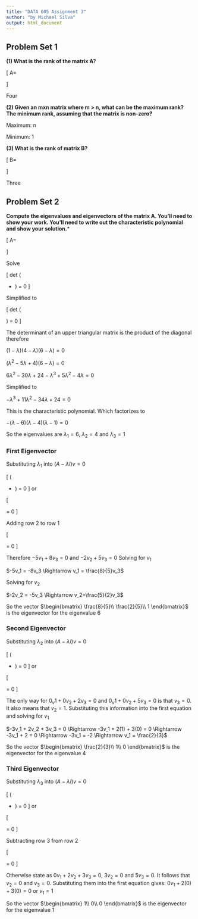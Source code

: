 ```yaml
---
title: "DATA 605 Assignment 3"
author: "by Michael Silva"
output: html_document
---
```


## Problem Set 1

**(1) What is the rank of the matrix A?**

\[ A=\begin{bmatrix}
  1 & 2 & 3 & 4 \\
  -1 & 0 &1 & 3 \\
  0 & 1 & -2 & 1 \\
  5 & 4 & -2 & -3
  \end{bmatrix}
\]

Four

**(2) Given an mxn matrix where m > n, what can be the maximum rank? The minimum rank, assuming that the matrix is non-zero?**

Maximum: n

Minimum: 1

**(3) What is the rank of matrix B?**

\[ B=\begin{bmatrix}
  1 & 2 & 1 \\
  3 & 6 & 3 \\
  2 & 4 & 2 
  \end{bmatrix}
\]

Three

## Problem Set 2

**Compute the eigenvalues and eigenvectors of the matrix A.  You'll need to show your work.  You'll need to write out the characteristic polynomial and show your solution.***

\[ A=\begin{bmatrix}
  1 & 2 & 3 \\
  0 & 4 & 5 \\
  0 & 0 & 6 
  \end{bmatrix}
\]

Solve

\[ det \Bigg(\begin{bmatrix}
  1 & 2 & 3 \\
  0 & 4 & 5 \\
  0 & 0 & 6 
  \end{bmatrix} - 
  \begin{bmatrix}
  \lambda & 0 & 0 \\
  0 & \lambda & 0 \\
  0 & 0 & \lambda
  \end{bmatrix} \Bigg) = 0
\]

Simplified to 

\[ det \Bigg(\begin{bmatrix}
  1 - \lambda & 2 & 3 \\
  0 & 4 - \lambda & 5 \\
  0 & 0 & 6 - \lambda 
  \end{bmatrix}  \Bigg) = 0
\]

The determinant of an upper triangular matrix is the product of the diagonal therefore

$(1 - \lambda)(4 - \lambda)(6 - \lambda) = 0$

$(\lambda^2 -5\lambda + 4)(6-\lambda) = 0$

$6\lambda^2 - 30\lambda + 24 - \lambda^3 + 5\lambda^2 -4\lambda = 0$

Simplified to 

$-\lambda^3 + 11\lambda^2 - 34\lambda + 24 = 0$

This is the characteristic polynomial.  Which factorizes to

$-(\lambda-6)(\lambda-4)(\lambda-1) = 0$

So the eigenvalues are $\lambda_1 = 6$, $\lambda_2 = 4$ and $\lambda_3 = 1$  

### First Eigenvector

Substituting $\lambda_1$ into $(A-\lambda I)v = 0$

\[ \Bigg(\begin{bmatrix}
  1 & 2 & 3 \\
  0 & 4 & 5 \\
  0 & 0 & 6 
  \end{bmatrix} - 
  \begin{bmatrix}
  6 & 0 & 0 \\
  0 & 6 & 0 \\
  0 & 0 & 6
  \end{bmatrix} \Bigg)
  \begin{bmatrix}
  v_1\\
  v_2\\
  v_3
  \end{bmatrix}
  = 0
\] or

\[ \begin{bmatrix}
  -5 & 2 & 3 \\
  0 & -2 & 5 \\
  0 & 0 & 0 
  \end{bmatrix}  
  \begin{bmatrix}
  v_1\\
  v_2\\
  v_3
  \end{bmatrix}= 0
\]

Adding row 2 to row 1

\[ \begin{bmatrix}
  -5 & 0 & 8 \\
  0 & -2 & 5 \\
  0 & 0 & 0 
  \end{bmatrix}  
  \begin{bmatrix}
  v_1\\
  v_2\\
  v_3
  \end{bmatrix}= 0
\]

Therefore $-5v_1 + 8v_3 =0$ and $-2v_2 + 5v_3=0$  Solving for $v_1$

$-5v_1 = -8v_3 \Rightarrow v_1 = \frac{8}{5}v_3$

Solving for $v_2$

$-2v_2 = -5v_3 \Rightarrow v_2=\frac{5}{2}v_3$

So the vector $\begin{bmatrix}
  \frac{8}{5}\\
  \frac{2}{5}\\
  1
  \end{bmatrix}$ is the eigenvector for the eigenvalue 6

### Second Eigenvector

Substituting $\lambda_2$ into $(A-\lambda I)v = 0$

\[ \Bigg(\begin{bmatrix}
  1 & 2 & 3 \\
  0 & 4 & 5 \\
  0 & 0 & 6 
  \end{bmatrix} - 
  \begin{bmatrix}
  4 & 0 & 0 \\
  0 & 4 & 0 \\
  0 & 0 & 4
  \end{bmatrix} \Bigg)
  \begin{bmatrix}
  v_1\\
  v_2\\
  v_3
  \end{bmatrix}
  = 0
\] or

\[ \begin{bmatrix}
  -3 & 2 & 3 \\
  0 & 0 & 5 \\
  0 & 0 & 2 
  \end{bmatrix}  
  \begin{bmatrix}
  v_1\\
  v_2\\
  v_3
  \end{bmatrix}= 0
\]

The only way for $0_v1 + 0v_2 + 2v_3=0$ and $0_v1 + 0v_2 + 5v_3=0$ is that $v_3=0$.  It also means that $v_2 = 1$.  Substituting this information into the first equation and solving for $v_1$

$-3v_1 + 2v_2 + 3v_3 = 0 \Rightarrow -3v_1 + 2(1) + 3(0) = 0 \Rightarrow -3v_1 + 2 = 0 \Rightarrow -3v_1 = -2 \Rightarrow v_1 = \frac{2}{3}$

So the vector $\begin{bmatrix}
  \frac{2}{3}\\
  1\\
  0
  \end{bmatrix}$ is the eigenvector for the eigenvalue 4
  
### Third Eigenvector
  
Substituting $\lambda_3$ into $(A-\lambda I)v = 0$

\[ \Bigg(\begin{bmatrix}
  1 & 2 & 3 \\
  0 & 4 & 5 \\
  0 & 0 & 6 
  \end{bmatrix} - 
  \begin{bmatrix}
  1 & 0 & 0 \\
  0 & 1 & 0 \\
  0 & 0 & 1
  \end{bmatrix} \Bigg)
  \begin{bmatrix}
  v_1\\
  v_2\\
  v_3
  \end{bmatrix}
  = 0
\] or

\[ \begin{bmatrix}
  0 & 2 & 3 \\
  0 & 3 & 5 \\
  0 & 0 & 5 
  \end{bmatrix}  
  \begin{bmatrix}
  v_1\\
  v_2\\
  v_3
  \end{bmatrix}= 0
\]

Subtracting row 3 from row 2

\[ \begin{bmatrix}
  0 & 2 & 3 \\
  0 & 3 & 0 \\
  0 & 0 & 5 
  \end{bmatrix}  
  \begin{bmatrix}
  v_1\\
  v_2\\
  v_3
  \end{bmatrix}= 0
\]

Otherwise state as $0v_1 + 2v_2 + 3v_3 = 0$, $3v_2=0$ and $5v_3=0$.  It follows that $v_2=0$ and $v_3=0$.  Substituting them into the first equation gives: $0v_1 + 2(0) + 3(0) = 0$ or $v_1=1$ 

So the vector $\begin{bmatrix}
  1\\
  0\\
  0
  \end{bmatrix}$ is the eigenvector for the eigenvalue 1